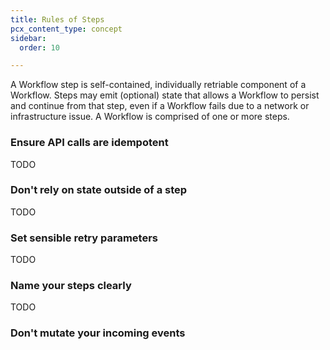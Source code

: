 ```yaml
---
title: Rules of Steps
pcx_content_type: concept
sidebar:
  order: 10

---
```


A Workflow step is self-contained, individually retriable component of a Workflow. Steps may emit (optional) state that allows a Workflow to persist and continue from that step, even if a Workflow fails due to a network or infrastructure issue. A Workflow is comprised of one or more steps.

### Ensure API calls are idempotent

TODO

### Don't rely on state outside of a step

TODO

### Set sensible retry parameters

TODO

### Name your steps clearly

TODO

### Don't mutate your incoming events
